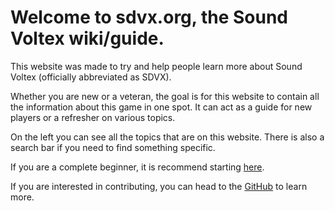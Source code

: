 # Welcome to sdvx.org, the Sound Voltex wiki/guide.

This website was made to try and help people learn more about Sound Voltex
(officially abbreviated as SDVX).

Whether you are new or a veteran, the goal is for this website to contain all
the information about this game in one spot. It can act as a guide for new
players or a refresher on various topics.

On the left you can see all the topics that are on this website. There is also a
search bar if you need to find something specific.

If you are a complete beginner, it is recommend starting [here](/setup).

If you are interested in contributing, you can head to the [GitHub](https://github.com/zzunja/sdvxwiki) to learn more.
